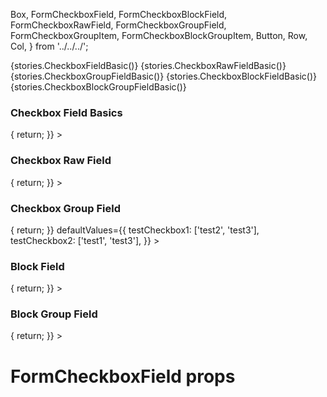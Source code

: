   Box,
  FormCheckboxField,
  FormCheckboxBlockField,
  FormCheckboxRawField,
  FormCheckboxGroupField,
  FormCheckboxGroupItem,
  FormCheckboxBlockGroupItem,
  Button,
  Row,
  Col,
} from '../../../';

<Meta title="Form/Checkbox" />

<Preview withToolbar>
  <Story name="Field Basic">{stories.CheckboxFieldBasic()}</Story>
  <Story name="Raw Field Basic">{stories.CheckboxRawFieldBasic()}</Story>
  <Story name="Group Field Basic">{stories.CheckboxGroupFieldBasic()}</Story>
  <Story name="Block Field">{stories.CheckboxBlockFieldBasic()}</Story>
  <Story name="Block Group Field">{stories.CheckboxBlockGroupFieldBasic()}</Story>
</Preview>

### Checkbox Field Basics
<Preview>
  <Form
    onSubmit={() => {
      return;
    }}
  >
    <Row>
      <Col col={3}>
        <FormCheckboxField
              name="formCheckboxField"
              label="Basic Label"
              measure="md"
              color="white"
              disabled={false}
              toggle={false}
              onValue={false}
              offValue={true}
            />
        <Box mt={15} />
      </Col>
      <Col col={3}>
        <FormCheckboxField
              name="formCheckboxFieldDisabled"
              label="Basic Label Disabled"
              measure="md"
              color="white"
              disabled={true}
              toggle={false}
              onValue={false}
              offValue={true}
            />
        <Box mt={15} />
      </Col>
      <Col col={3}>
        <FormCheckboxField
              name="formCheckboxFieldToggle"
              label="Toggle Label"
              measure="md"
              color="white"
              disabled={false}
              toggle={true}
              onValue={false}
              offValue={true}
            />
        <Box mt={15} />
      </Col>
      <Col col={3}>
        <FormCheckboxField
              name="formCheckboxFieldToggleDisabled"
              label="Toggle Label Disabled"
              measure="md"
              color="white"
              disabled={true}
              toggle={true}
              onValue={false}
              offValue={true}
            />
      </Col>
    </Row>
  </Form>
</Preview>

### Checkbox Raw Field
<Preview>
  <Form
    onSubmit={() => {
      return;
    }}
  >
    <Row>
      <Col col={3}>
        <FormCheckboxRawField
              name="formCheckboxField"
              label="Basic Label"
              measure="md"
              color="white"
              disabled={false}
              toggle={false}
              onValue={false}
              offValue={true}
            />
        <Box mt={15} />
      </Col>
      <Col col={3}>
        <FormCheckboxRawField
              name="formCheckboxFieldDisabled"
              label="Basic Label Disabled"
              measure="md"
              color="white"
              disabled={true}
              toggle={false}
              onValue={false}
              offValue={true}
            />
        <Box mt={15} />
      </Col>
      <Col col={3}>
        <FormCheckboxRawField
              name="formCheckboxFieldToggle"
              label="Toggle Label"
              measure="md"
              color="white"
              disabled={false}
              toggle={true}
              onValue={false}
              offValue={true}
            />
        <Box mt={15} />
      </Col>
      <Col col={3}>
        <FormCheckboxRawField
              name="formCheckboxFieldToggleDisabled"
              label="Toggle Label Disabled"
              measure="md"
              color="white"
              disabled={true}
              toggle={true}
              onValue={false}
              offValue={true}
            />
      </Col>
    </Row>
  </Form>
</Preview>

### Checkbox Group Field
<Preview>
  <Form
    onSubmit={() => {
      return;
    }}
    defaultValues={{
          testCheckbox1: ['test2', 'test3'],
          testCheckbox2: ['test1', 'test3'],
        }}
  >
    <Row>
      <Col col={3}>
        <FormCheckboxGroupField name="testCheckbox1" label="Basic group">
          <FormCheckboxGroupItem label="Test 1" value="test1" mb={15} />
          <FormCheckboxGroupItem label="Test 2" value="test2" mb={15} />
          <FormCheckboxGroupItem label="Test 3" value="test3" mb={15} />
        </FormCheckboxGroupField>
        <Box mt={15} />
      </Col>
      <Col col={3}>
        <FormCheckboxGroupField name="testCheckbox2" label="Toggle group">
          <FormCheckboxGroupItem toggle={true} label="Test 1" value="test1" mb={15} />
          <FormCheckboxGroupItem toggle={true} label="Test 2" value="test2" mb={15} />
          <FormCheckboxGroupItem toggle={true} label="Test 3" value="test3" mb={15} />
        </FormCheckboxGroupField>
        <Box mt={15} />
      </Col>
    </Row>
  </Form>
</Preview>

### Block Field
<Preview>
  <Form
    onSubmit={() => {
      return;
    }}
  >
    <Row>
      <Col col={3}>
        <FormCheckboxBlockField
            color="white"
            inline
            label="Solid Checkbox"
            m={[0,8,8,0]}
            measure="md"
            name="test_checkbox1"
            offValue
            variant="solid"
          />
        <Box mt={15} />
      </Col>
      <Col col={3}>
        <FormCheckboxBlockField
            color="primary"
            inline
            label="Outlined Checkbox"
            m={[0,8,8,0]}
            measure="md"
            name="test_checkbox2"
            offValue
            variant="outlined"
          />
        <Box mt={15} />
      </Col>
      <Col col={3}>
        <FormCheckboxBlockField
            disabled={true}
            color="white"
            inline
            label="Disabled Checkbox"
            m={[0,8,8,0]}
            measure="md"
            name="test_checkbox3"
            offValue
            variant="solid"
          />
        <Box mt={15} />
      </Col>
      <Col col={12}>
        <FormCheckboxBlockField
            disabled={true}
            color="white"
            inline={false}
            label="Inline False Checkbox"
            m={[0,8,8,0]}
            measure="md"
            name="test_checkbox3"
            offValue
            variant="solid"
          />
        <Box mt={15} />
      </Col>
    </Row>
  </Form>
</Preview>

### Block Group Field
<Preview>
  <Form
    onSubmit={() => {
      return;
    }}
  >
    <Row>
      <Col col={6}>
        <FormCheckboxGroupField name="testCheckbox" label="Outlined group">
          <FormCheckboxBlockGroupItem
            label="Test 1"
            value="test1"
            variant="outlined"
            inline={true}
            m={[0, 8, 8, 0]}
          />
          <FormCheckboxBlockGroupItem
            label="Test 2"
            value="test2"
            variant="outlined"
            inline={true}
            m={[0, 8, 8, 0]}
          />
          <FormCheckboxBlockGroupItem
            label="Test 3"
            value="test3"
            variant="outlined"
            inline={true}
            m={[0, 8, 8, 0]}
          />
        </FormCheckboxGroupField>
        <Box mt={15} />
      </Col>
      <Col col={6}>
        <FormCheckboxGroupField name="testCheckbox" label="Solid group">
          <FormCheckboxBlockGroupItem
            label="Test 1"
            value="test1"
            variant="solid"
            inline={true}
            m={[0, 8, 8, 0]}
          />
          <FormCheckboxBlockGroupItem
            label="Test 2"
            value="test2"
            variant="solid"
            inline={true}
            m={[0, 8, 8, 0]}
          />
          <FormCheckboxBlockGroupItem
            label="Test 3"
            value="test3"
            variant="solid"
            inline={true}
            m={[0, 8, 8, 0]}
          />
        </FormCheckboxGroupField>
        <Box mt={15} />
      </Col>
    </Row>
  </Form>
</Preview>


# FormCheckboxField props

<Props of={FormCheckboxField} />
